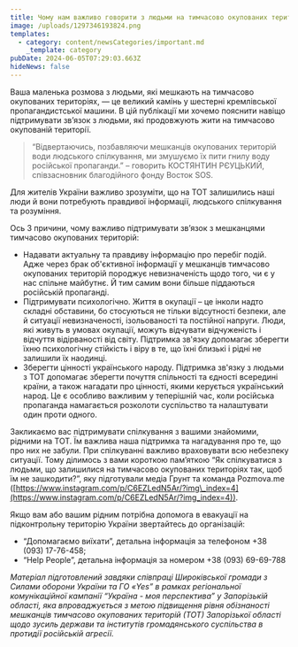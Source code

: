 ```yaml
---
title: Чому нам важливо говорити з людьми на тимчасово окупованих територіях
image: /uploads/1297346193824.png
templates:
  - category: content/newsCategories/important.md
    _template: category
pubDate: 2024-06-05T07:29:03.663Z
hideNews: false
---
```


Ваша маленька розмова з людьми, які мешкають на тимчасово окупованих територіях, — це великий камінь у шестерні кремлівської пропагандистської машини. В цій публікації ми хочемо пояснити навіщо підтримувати зв’язок з людьми, які продовжують жити на тимчасово окупованій території.

> “Відвертаючись, позбавляючи мешканців окупованих територій води людського спілкування, ми змушуємо їх пити гнилу воду російської пропаганди.” – говорить КОСТЯНТИН РЄУЦЬКИЙ, співзасновник благодійного фонду Восток SOS.

Для жителів України важливо зрозуміти, що на ТОТ залишились наші люди й вони потребують правдивої інформації, людського спілкування та розуміння.

Ось 3 причини, чому важливо підтримувати зв’язок з мешканцями тимчасово окупованих територій:

* Надавати актуальну та правдиву інформацію про перебіг подій. Адже через брак об'єктивної інформації у мешканців тимчасово окупованих територій породжує невизначеність щодо того, чи є у нас спільне майбутнє. Й тим самим вони більше піддаються російській пропаганді.
* Підтримувати психологічно. Життя в окупації – це інколи надто складні обставини, бо стосуються не тільки відсутності безпеки, але й ситуації невизначеності, ізольованості та постійної напруги. Люди, які живуть в умовах окупації, можуть відчувати відчуженість і відчуття відірваності від світу. Підтримка зв'язку допомагає зберегти їхню психологічну стійкість і віру в те, що їхні близькі і рідні не залишили їх наодинці.
* Зберегти цінності українського народу. Підтримка зв'язку з людьми з ТОТ допомагає зберегти почуття спільності та єдності всередині країни, а також нагадати про цінності, якими керується український народ. Це є особливо важливим у теперішній час, коли російська пропаганда намагається розколоти суспільство та налаштувати один проти одного.

Закликаємо вас підтримувати спілкування з вашими знайомими, рідними на ТОТ. Їм важлива наша підтримка та нагадування про те, що про них не забули. При спілкуванні важливо враховувати всю небезпеку ситуації. Тому ділимось з вами короткою пам’яткою “Як спілкуватися з людьми, що залишилися на тимчасово окупованих територіях так, щоб їм не зашкодити?”, яку підготували медіа Грунт та команда Pozmova.me ([https://www.instagram.com/p/C6EZLedN5Ar/?img\_index=4](https://www.instagram.com/p/C6EZLedN5Ar/?img_index=4)).

Якщо вам або вашим рідним потрібна допомога в евакуації на підконтрольну територію України звертайтесь до організацій:

* “Допомагаємо виїхати”, детальна інформація за телефоном +38 (093) 17-76-458;
* “Help People”, детальна інформація за номером +38 (093) 69-69-788

*Матеріал підготовлений завдяки співпраці Широківської громади з Силами оборони України та ГО «Yes” в рамках регіональної комунікаційної кампанії “Україна - моя перспектива” у Запорізькій області, яка впроваджується з метою підвищення рівня обізнаності мешканців тимчасово окупованих територій (ТОТ) Запорізької області щодо зусиль держави та інститутів громадянського суспільства в протидії російській агресії.*
